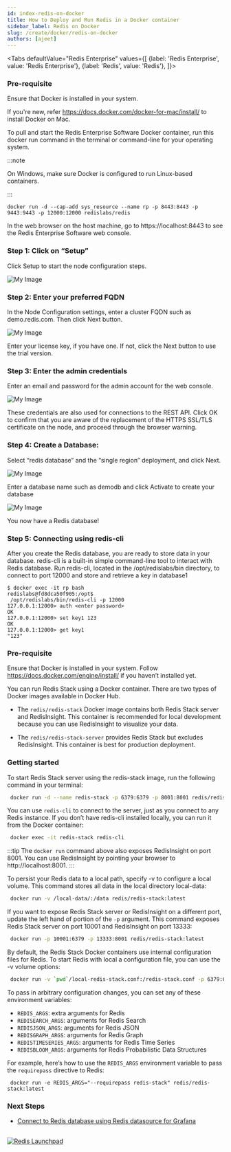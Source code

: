 ```yaml
---
id: index-redis-on-docker
title: How to Deploy and Run Redis in a Docker container
sidebar_label: Redis on Docker
slug: /create/docker/redis-on-docker
authors: [ajeet]
---
```



<Authors frontMatter={frontMatter} />

<Tabs
  defaultValue="Redis Enterprise"
  values={[
    {label: 'Redis Enterprise', value: 'Redis Enterprise'},
    {label: 'Redis', value: 'Redis'},
  ]}>

  <TabItem value="Redis Enterprise" className="has-small-images">

### Pre-requisite

Ensure that Docker is installed in your system.

If you're new, refer https://docs.docker.com/docker-for-mac/install/ to install Docker on Mac.

To pull and start the Redis Enterprise Software Docker container, run this docker run command in the terminal or command-line for your operating system.

:::note

On Windows, make sure Docker is configured to run Linux-based containers.

:::

```
docker run -d --cap-add sys_resource --name rp -p 8443:8443 -p 9443:9443 -p 12000:12000 redislabs/redis
```

In the web browser on the host machine, go to https://localhost:8443 to see the Redis Enterprise Software web console.

### Step 1: Click on “Setup”

Click Setup to start the node configuration steps.

![My Image](images/resoftware-1.png)

### Step 2: Enter your preferred FQDN

In the Node Configuration settings, enter a cluster FQDN such as demo.redis.com. Then click Next button.

![My Image](images/resoftware-2.png)

Enter your license key, if you have one. If not, click the Next button to use the trial version.

### Step 3: Enter the admin credentials

Enter an email and password for the admin account for the web console.

![My Image](images/resoftware-4.png)

These credentials are also used for connections to the REST API.
Click OK to confirm that you are aware of the replacement of the HTTPS SSL/TLS certificate on the node, and proceed through the browser warning.

### Step 4: Create a Database:

Select “redis database” and the “single region” deployment, and click Next.

![My Image](images/resoftware-5.png)

Enter a database name such as demodb and click Activate to create your database

![My Image](images/resoftware-7.png)

You now have a Redis database!

### Step 5: Connecting using redis-cli

After you create the Redis database, you are ready to store data in your database. redis-cli is a built-in simple command-line tool to interact with Redis database. Run redis-cli, located in the /opt/redislabs/bin directory, to connect to port 12000 and store and retrieve a key in database1

```
$ docker exec -it rp bash
redislabs@fd8dca50f905:/opt$
 /opt/redislabs/bin/redis-cli -p 12000
127.0.0.1:12000> auth <enter password>
OK
127.0.0.1:12000> set key1 123
OK
127.0.0.1:12000> get key1
"123"
```

</TabItem>
<TabItem value="Redis">

### Pre-requisite

Ensure that Docker is installed in your system. Follow https://docs.docker.com/engine/install/ if you haven’t installed yet.

You can run Redis Stack using a Docker container. There are two types of Docker images available in Docker Hub.

- The `redis/redis-stack` Docker image contains both Redis Stack server and RedisInsight. This container is recommended for local development because you can use RedisInsight to visualize your data.

- The `redis/redis-stack-server` provides Redis Stack but excludes RedisInsight. This container is best for production deployment.

### Getting started

To start Redis Stack server using the redis-stack image, run the following command in your terminal:

```bash
 docker run -d --name redis-stack -p 6379:6379 -p 8001:8001 redis/redis-stack:latest
```

You can use `redis-cli` to connect to the server, just as you connect to any Redis instance.
If you don’t have redis-cli installed locally, you can run it from the Docker container:

```bash
 docker exec -it redis-stack redis-cli
```

:::tip
The `docker run` command above also exposes RedisInsight on port 8001. You can use RedisInsight by pointing your browser to http://localhost:8001.
:::

To persist your Redis data to a local path, specify -v to configure a local volume. This command stores all data in the local directory local-data:

```bash
 docker run -v /local-data/:/data redis/redis-stack:latest
```

If you want to expose Redis Stack server or RedisInsight on a different port, update the left hand of portion of the `-p` argument. This command exposes Redis Stack server on port 10001 and RedisInsight on port 13333:

```bash
 docker run -p 10001:6379 -p 13333:8001 redis/redis-stack:latest
```

By default, the Redis Stack Docker containers use internal configuration files for Redis. To start Redis with local a configuration file, you can use the -v volume options:

```bash
 docker run -v `pwd`/local-redis-stack.conf:/redis-stack.conf -p 6379:6379 -p 8001:8001 redis/redis-stack:latest
```

To pass in arbitrary configuration changes, you can set any of these environment variables:

- `REDIS_ARGS`: extra arguments for Redis
- `REDISEARCH_ARGS`: arguments for Redis Search
- `REDISJSON_ARGS`: arguments for Redis JSON
- `REDISGRAPH_ARGS`: arguments for Redis Graph
- `REDISTIMESERIES_ARGS`: arguments for Redis Time Series
- `REDISBLOOM_ARGS`: arguments for Redis Probabilistic Data Structures

For example, here’s how to use the `REDIS_ARGS` environment variable to pass the `requirepass` directive to Redis:

```
 docker run -e REDIS_ARGS="--requirepass redis-stack" redis/redis-stack:latest
```

</TabItem>

</Tabs>

### Next Steps

- [Connect to Redis database using Redis datasource for Grafana](/explore/redisdatasource/)

##

<div>
  <a
    href="https://launchpad.redis.com"
    target="_blank"
    rel="noopener"
    className="link">
    <img
      src="/img/launchpad.png"
      className="thumb"
      loading="lazy"
      alt="Redis Launchpad"
    />
  </a>
</div>
